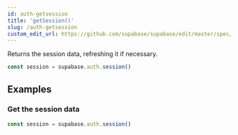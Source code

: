 ```yaml
---
id: auth-getsession
title: 'getSession()'
slug: /auth-getsession
custom_edit_url: https://github.com/supabase/supabase/edit/master/spec/supabase_js_v2_legacy.yml
---
```



Returns the session data, refreshing it if necessary.

```js
const session = supabase.auth.session()
```

## Examples

### Get the session data

```js
const session = supabase.auth.session()
```
